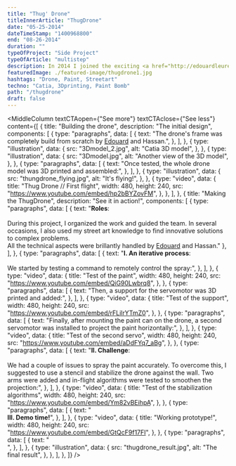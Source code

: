 ```yaml
---
title: "Thug' Drone"
titleInnerArticle: "ThugDrone"
date: "05-25-2014"
dateTimeStamp: "1400968800"
end: "08-26-2014"
duration: ""
typeOfProject: "Side Project"
typeOfArticle: "multistep"
description: In 2014 I joined the exciting <a href="http://edouardleurent.com/project/icarus/" target="_blank">Icarus' project</a>.<br><br>As my partners had already made a fully customisable drone, I suggested to pioneer a new kind of aerial craft that would be able to project paint on unreachable walls<span>:</span> the Thug Drone!
featuredImage: ./featured-image/thugdrone1.jpg
hashtags: "Drone, Paint, Streetart"
techno: "Catia, 3Dprinting, Paint Bomb"
path: "/thugdrone"
draft: false
---
```


<MiddleColumn
	textCTAopen={"See more"}
	textCTAclose={"See less"}
	content={[
		{
			title: "Building the drone",
			description: "The initial design",
			components: [
				{
					type: "paragraphs",
					data: [
						{
							text: "The drone's frame was completely build from scratch by <a href='http://edouardleurent.com/' target='_blank'>Edouard</a> and Hassan.",
						},
					],
				},
				{
					type: "illustration",
					data: {
						src: "3Dmodel_2.jpg",
						alt: "Catia 3D model",
					},
				},
				{
					type: "illustration",
					data: {
						src: "3Dmodel.jpg",
						alt: "Another view of the 3D model",
					},
				},
				{
					type: "paragraphs",
					data: [
						{
							text: "Once tested, the whole drone model was 3D printed and assembled:",
						},
					],
				},
				{
					type: "illustration",
					data: {
						src: "thungdrone_flying.jpg",
						alt: "It's flying!",
					},
				},
				{
					type: "video",
					data: {
						title: "Thug Drone // First flight",
						width: 480,
						height: 240,
						src: "https://www.youtube.com/embed/hp2bBYZovFM",
					},
				},
			],
		},
		{
			title: "Making the ThugDrone",
			description: "See it in action!",
			components: [
				{
					type: "paragraphs",
					data: [
						{
							text: "<b>Roles</b>:<br><br>During this project, I organized the work and guided the team. In several occasions, I also used my street art knowledge to find innovative solutions to complex problems.<br>All the technical aspects were brillantly handled by <a href='http://edouardleurent.com/' target='_blank'>Edouard</a> and Hassan."
						},
					],
				},
				{
					type: "paragraphs",
					data: [
						{
							text: "<b>I. An iterative process</b>:<br><br>We started by testing a command to remotely control the spray:",
						},
					],
				},
				{
					type: "video",
					data: {
						title: "Test of the paint",
						width: 480,
						height: 240,
						src: "https://www.youtube.com/embed/QiG90Lwbrq8",
					},
				},
				{
					type: "paragraphs",
					data: [
						{
							text: "Then, a support for the servomotor was 3D printed and added:",
						},
					],
				},
				{
					type: "video",
					data: {
						title: "Test of the support",
						width: 480,
						height: 240,
						src: "https://www.youtube.com/embed/rFLilrYTmZ0",
					},
				},
				{
					type: "paragraphs",
					data: [
						{
							text: "Finally, after mounting the paint can on the drone, a second servomotor was installed to project the paint horizontally:",
						},
					],
				},
				{
					type: "video",
					data: {
						title: "Test of the second servo",
						width: 480,
						height: 240,
						src: "https://www.youtube.com/embed/aDdFYq7_aBg",
					},
				},
				{
					type: "paragraphs",
					data: [
						{
							text: "<b>II. Challenge</b>:<br><br>We had a couple of issues to spray the paint accurately. To overcome this, I suggested to use a stencil and stabilize the drone against the wall. Two arms were added and in-flight algorithms were tested to smoothen the projection:",
						},
					],
				},
				{
					type: "video",
					data: {
						title: "Test of the stabilization algorithms",
						width: 480,
						height: 240,
						src: "https://www.youtube.com/embed/Ym82vBEihpA",
					},
				},
				{
					type: "paragraphs",
					data: [
						{
							text: "<br><b>III. Demo time!</b>",
						},
					],
				},
				{
					type: "video",
					data: {
						title: "Working prototype!",
						width: 480,
						height: 240,
						src: "https://www.youtube.com/embed/GtQcF9f17FI",
					},
				},
				{
					type: "paragraphs",
					data: [
						{
							text: "<br>",
						},
					],
				},
				{
					type: "illustration",
					data: {
						src: "thugdrone_result.jpg",
						alt: "The final result",
					},
				},
			],
		},
	]}
/>
